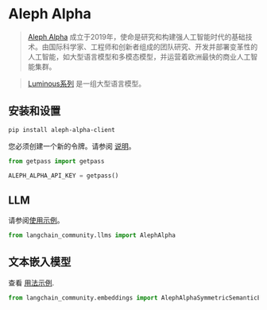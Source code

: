 # Aleph Alpha

>[Aleph Alpha](https://docs.aleph-alpha.com/) 成立于2019年，使命是研究和构建强人工智能时代的基础技术。由国际科学家、工程师和创新者组成的团队研究、开发并部署变革性的人工智能，如大型语言模型和多模态模型，并运营着欧洲最快的商业人工智能集群。

>[Luminous系列](https://docs.aleph-alpha.com/docs/introduction/luminous/) 是一组大型语言模型。

## 安装和设置

```bash
pip install aleph-alpha-client
```

您必须创建一个新的令牌。请参阅 [说明](https://docs.aleph-alpha.com/docs/account/#create-a-new-token)。

```python
from getpass import getpass

ALEPH_ALPHA_API_KEY = getpass()
```

## LLM

请参阅[使用示例](/docs/integrations/llms/aleph_alpha)。

```python
from langchain_community.llms import AlephAlpha
```

## 文本嵌入模型

查看 [用法示例](/docs/integrations/text_embedding/aleph_alpha).

```python
from langchain_community.embeddings import AlephAlphaSymmetricSemanticEmbedding, AlephAlphaAsymmetricSemanticEmbedding
```